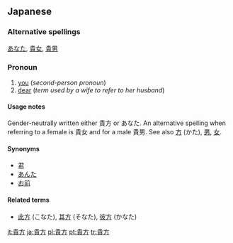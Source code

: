==Japanese==
{{ja-kanjitab|貴|方}}
===Alternative spellings===
[[あなた]], [[貴女]], [[貴男]]
===Pronoun===
{{ja-pos|k|pronoun|hira=あなた|rom=anata}}

# [[you]] (''second-person pronoun'')
# [[dear]] (''term used by a wife to refer to her husband'')

====Usage notes====
Gender-neutrally written either 貴方 or あなた. An alternative spelling when referring to a female is 貴女 and for a male 貴男. See also [[方]] (かた), [[男]], [[女]].

====Synonyms====
*[[君]]
*[[あんた]]
*[[お前]]

====Related terms====
*[[此方]] (こなた), [[其方]] (そなた), [[彼方]] (かなた)

[[it:貴方]]
[[ja:貴方]]
[[pl:貴方]]
[[pt:貴方]]
[[tr:貴方]]